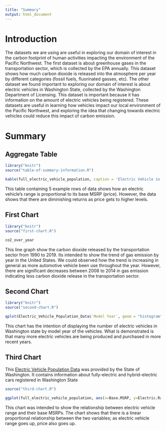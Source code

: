 ```yaml
---
title: "Summary"
output: html_document
---
```


# Introduction
  The datasets we are using are useful in exploring our domain of interest in the carbon footprint of human activities impacting the environment of the Pacific Northwest. The first dataset is about greenhouse gases in the transportation sector, which is collected by the EPA annually. This dataset shows how much carbon dioxide is released into the atmosphere per year by different categories (fossil fuels, fluorinated gasses, etc). The other dataset we found important to exploring our domain of interest is about electric vehicles in Washington State, collected by the Washington Department of Licensing. This dataset is important because it has information on the amount of electric vehicles being registered. These datasets are useful in learning how vehicles impact our local environment of the Pacific Northwest, and exploring the idea that changing towards electric vehicles could reduce this impact of carbon emission. 

# Summary

## Aggregate Table

```r
library("knitr")
source("table-of-summary-information.R")

kable(full_electric_vehicle_population, caption = 'Electric Vehicle in Washington State')

```

This table containing 5 example rows of data shows how an electric vehicle's range is proportional to its base MSRP (price). However, the data shows that there are diminishing returns as price gets to higher levels.

## First Chart
```r
library("knitr")
source("first-chart.R")

co2_over_year
```
This line graph show the carbon dioxide released by the transportation sector from 1990 to 2019. Its intended to show the trend of gas emission by year in the United States. We could observed how the trend is increasing in general as more automotive vehicle been use throughout the year. However, there are significant decreases between 2008 to 2014 in gas emission indicating less carbon dioxide release in the transportation sector.

## Second Chart

```r
library("knitr")
source("second-chart.R")

qplot(Electric_Vehicle_Population_Data$`Model Year`, geom = "histogram", xlab = "Model Year", ylab = "Number of Electric Vehicles", main = "Number of Electric Vehicles by Model Year in Washington State")
```

This chart has the intention of displaying the number of electric vehicles in Washington state by model year of the vehicles. What is demonstrated is that many more electric vehicles are being produced and purchased in more recent years. 

## Third Chart

This [Electric Vehicle Population Data](https://data.wa.gov/Transportation/Electric-Vehicle-Population-Data/f6w7-q2d2) was provided by the State of Washington. It contains information about fully-electric and hybrid-electric cars registered in Washington State

```r
source("third-chart.R")

ggplot(full_electric_vehicle_population, aes(x=Base.MSRP, y=Electric.Range)) + geom_point()
```

This chart was intended to show the relationship between electric vehicle range and their base MSRPs. The chart shows that there is a linear proportional relationship between the two variables; as electric vehicle range goes up, price also goes up.
